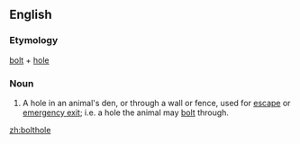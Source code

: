 {{also|bolt-hole}}
==English==

===Etymology===
[[bolt]] + [[hole]]

===Noun===
{{en-noun|sg=[[bolt]][[hole]]}}

# A hole in an animal's den, or through a wall or fence, used for [[escape]] or [[emergency exit]]; i.e. a hole the animal may [[bolt]] through.

[[zh:bolthole]]
